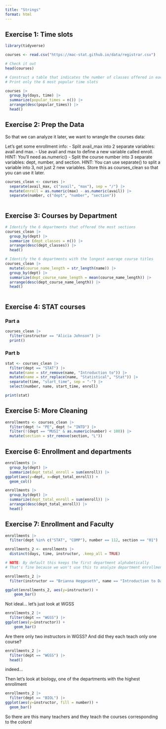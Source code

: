 ```yaml
---
title: "Strings"
format: html
---
```


## Exercise 1: Time slots

```r
library(tidyverse)

courses <- read.csv("https://mac-stat.github.io/data/registrar.csv")

# Check it out
head(courses)
```

```r
# Construct a table that indicates the number of classes offered in each day/time slot
# Print only the 6 most popular time slots

courses |> 
  group_by(days, time) |>
  summarize(popular_times = n()) |>
  arrange(desc(popular_times)) |> 
  head()


```

## Exercise 2: Prep the Data

So that we can analyze it later, we want to wrangle the courses data:

Let’s get some enrollment info:
- Split avail_max into 2 separate variables: avail and max. 
- Use avail and max to define a new variable called enroll. HINT: You’ll need as.numeric()
- Split the course number into 3 separate variables: dept, number, and section. HINT: You can use separate() to split a variable into 3, not just 2 new variables.
Store this as courses_clean so that you can use it later.


```r
courses_clean <- courses |>
  separate(avail_max, c("avail", "max"), sep = "/") |>
  mutate(enroll = as.numeric(max) - as.numeric(avail)) |> 
  separate(number, c("dept", "number", "section"))
  
```

## Exercise 3: Courses by Department

```r
# Identify the 6 departments that offered the most sections
courses_clean |> 
  group_by(dept) |>
  summarize (dept_classes = n()) |>
  arrange(desc(dept_classes)) |>
  head()

# Identify the 6 departments with the longest average course titles
courses_clean |>
  mutate(course_name_length = str_length(name)) |>
  group_by(dept) |>
  summarize(dept_course_name_length = mean(course_name_length)) |>
  arrange(desc(dept_course_name_length)) |>
  head()
  
```
## Exercise 4: STAT courses

### Part a

```r
courses_clean |>
  filter(instructor == "Alicia Johnson") |>
  print()
```

### Part b

```r
stat <- courses_clean |> 
  filter(dept == "STAT") |> 
  mutate(name = str_remove(name, "Introduction to")) |>
  mutate(name = str_replace(name, "Statistical", "Stat")) |> 
  separate(time, "start_time", sep = "-") |>
  select(number, name, start_time, enroll)

print(stat)
```

## Exercise 5: More Cleaning

```r
enrollments <- courses_clean |>
  filter(dept != "PE", dept != "INTD") |>
  filter(!(dept == "MUSI" & as.numeric(number) < 100)) |>
  mutate(section = str_remove(section, "L"))
```

## Exercise 6: Enrollment and departments 

```r

enrollments |>
  group_by(dept) |>
  summarize(dept_total_enroll = sum(enroll)) |> 
ggplot(aes(y=dept, x=dept_total_enroll)) +
  geom_col()

```
```r
enrollments |>
  group_by(dept) |>
  summarize(dept_total_enroll = sum(enroll)) |> 
  arrange(desc(dept_total_enroll)) |>
  head()
```

## Exercise 7: Enrollment and Faculty

```r
enrollments |>
  filter(dept %in% c("STAT", "COMP"), number == 112, section == "01")
```
```r
enrollments_2 <- enrollments |>
  distinct(days, time, instructor, .keep_all = TRUE)

# NOTE: By default this keeps the first department alphabetically
# That's fine because we won't use this to analyze department enrollments!

enrollments_2 |>
  filter(instructor == "Brianna Heggeseth", name == "Introduction to Data Science")
```
```r
ggplot(enrollments_2, aes(y=instructor)) +
    geom_bar()
```
Not ideal... let's just look at WGSS

```r
enrollments_2 |>
  filter(dept == "WGSS") |>
ggplot(aes(y=instructor)) +
    geom_bar()
```
Are there only two instructors in WGSS? And did they each teach only one course? 

```r
enrollments_2 |>
  filter(dept == "WGSS") |>
  head()
```
indeed... 

Then let's look at biology, one of the departments with the highest enrollment

```r
enrollments_2 |>
  filter(dept == "BIOL") |>
ggplot(aes(y=instructor, fill = number)) +
  geom_bar()
```
So there are this many teachers and they teach the courses corresponding to the colors! 
